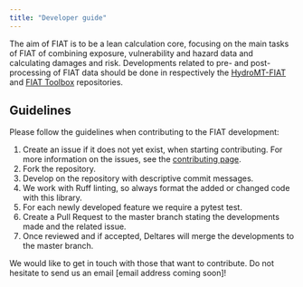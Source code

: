 ```yaml
---
title: "Developer guide"
---
```


The aim of FIAT is to be a lean calculation core, focusing on the main tasks of FIAT of combining exposure, vulnerability and hazard data and calculating damages and risk. Developments related to pre- and post-processing of FIAT data should be done in respectively the [HydroMT-FIAT](https://deltares.github.io/hydromt_fiat/latest) and [FIAT Toolbox](https://github.com/Deltares/fiat_toolbox) repositories.

## Guidelines
Please follow the guidelines when contributing to the FIAT development:

1. Create an issue if it does not yet exist, when starting contributing. For more information on the issues, see the [contributing page](./#sec-issue-conventions).
2. Fork the repository.
3. Develop on the repository with descriptive commit messages.
4. We work with Ruff linting, so always format the added or changed code with this library.
5. For each newly developed feature we require a pytest test.
6. Create a Pull Request to the master branch stating the developments made and the related issue.
7. Once reviewed and if accepted, Deltares will merge the developments to the master branch.

We would like to get in touch with those that want to contribute. Do not hesitate to send us an email [email address coming soon]!
